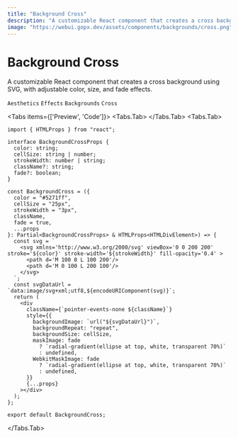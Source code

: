 ```yaml
---
title: "Background Cross"
description: "A customizable React component that creates a cross background using SVG, with adjustable color, size, and fade effects."
image: "https://webui.gopx.dev/assets/components/backgrounds/cross.png"
---
```


# Background Cross

<p className="component-description">A customizable React component that creates a cross background using SVG, with adjustable color, size, and fade effects.</p>

`Aesthetics` `Effects` `Backgrounds` `Cross`



<Tabs items={['Preview', 'Code']}>
  <Tabs.Tab>
<Showcase>
    <BackgroundCross className="absolute inset-0" />
</Showcase>
  </Tabs.Tab>
  <Tabs.Tab>
```tsx filename="cross.tsx" showLineNumbers
import { HTMLProps } from "react";

interface BackgroundCrossProps {
  color: string;
  cellSize: string | number;
  strokeWidth: number | string;
  className?: string;
  fade?: boolean;
}

const BackgroundCross = ({
  color = "#5271ff",
  cellSize = "25px",
  strokeWidth = "3px",
  className,
  fade = true,
  ...props
}: Partial<BackgroundCrossProps> & HTMLProps<HTMLDivElement>) => {
  const svg = `
    <svg xmlns='http://www.w3.org/2000/svg' viewBox='0 0 200 200' stroke='${color}' stroke-width='${strokeWidth}' fill-opacity='0.4' >
      <path d='M 100 0 L 100 200'/>
      <path d='M 0 100 L 200 100'/>
    </svg>
  `;
  const svgDataUrl = `data:image/svg+xml;utf8,${encodeURIComponent(svg)}`;
  return (
    <div
      className={`pointer-events-none ${className}`}
      style={{
        backgroundImage: `url("${svgDataUrl}")`,
        backgroundRepeat: "repeat",
        backgroundSize: cellSize,
        maskImage: fade
          ? `radial-gradient(ellipse at top, white, transparent 70%)`
          : undefined,
        WebkitMaskImage: fade
          ? `radial-gradient(ellipse at top, white, transparent 70%)`
          : undefined,
      }}
      {...props}
    ></div>
  );
};

export default BackgroundCross;
```
  </Tabs.Tab>
</Tabs>


